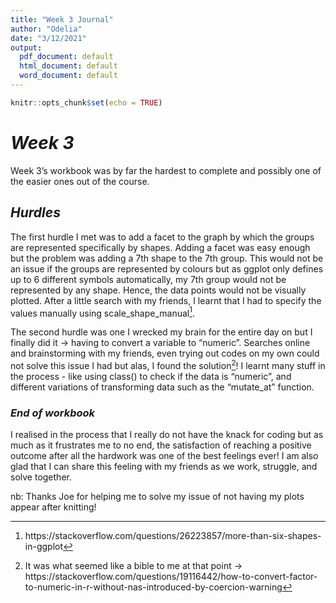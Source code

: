 ```yaml
---
title: "Week 3 Journal"
author: "Odelia"
date: "3/12/2021"
output:
  pdf_document: default
  html_document: default
  word_document: default
---
```


```r
knitr::opts_chunk$set(echo = TRUE)
```

# _Week 3_

Week 3's workbook was by far the hardest to complete and possibly one of the easier ones out of the course.

## _Hurdles_

The first hurdle I met was to add a facet to the graph by which the groups are represented specifically by shapes. Adding a facet was easy enough but the problem was adding a 7th shape to the 7th group. This would not be an issue if the groups are represented by colours but as ggplot only defines up to 6 different symbols automatically, my 7th group would not be represented by any shape. Hence, the data points would not be visually plotted. After a little search with my friends, I learnt that I had to specify the values manually using scale_shape_manual[^1]. 

The second hurdle was one I wrecked my brain for the entire day on but I finally did it -> having to convert a variable to "numeric". Searches online and brainstorming with my friends, even trying out codes on my own could not solve this issue I had but alas, I found the solution[^2]! I learnt many stuff in the process - like using class() to check if the data is "numeric", and different variations of transforming data such as the "mutate_at" function.

### _End of workbook_

I realised in the process that I really do not have the knack for coding but as much as it frustrates me to no end, the satisfaction of reaching a positive outcome after all the hardwork was one of the best feelings ever! I am also glad that I can share this feeling with my friends as we work, struggle, and solve together.

nb: Thanks Joe for helping me to solve my issue of not having my plots appear after knitting!

[^1]: https://stackoverflow.com/questions/26223857/more-than-six-shapes-in-ggplot
[^2]: It was what seemed like a bible to me at that point -> https://stackoverflow.com/questions/19116442/how-to-convert-factor-to-numeric-in-r-without-nas-introduced-by-coercion-warning